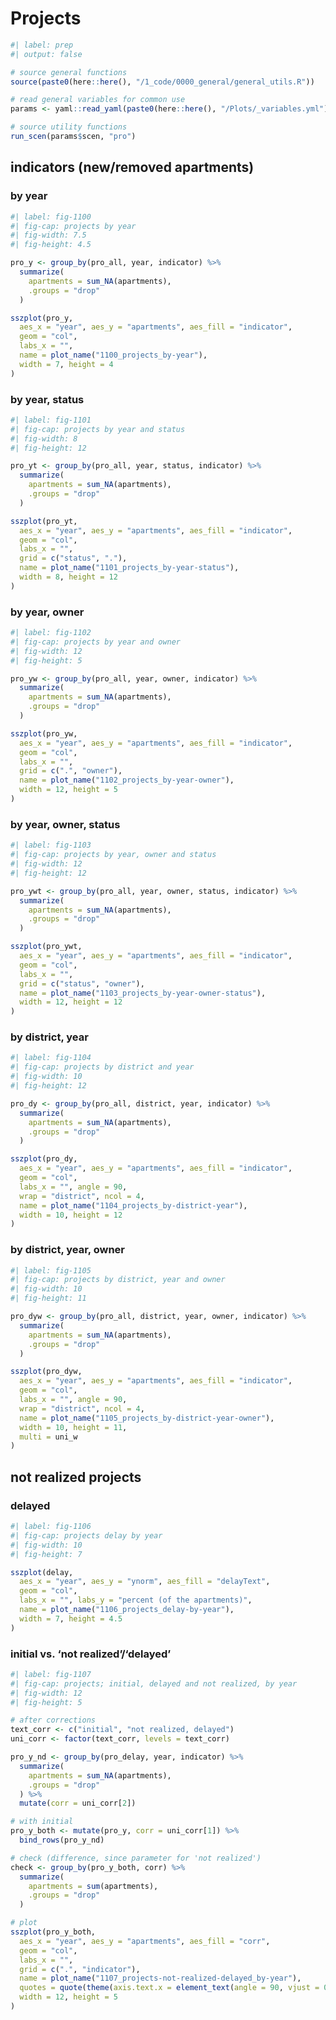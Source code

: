 
# Projects

```r
#| label: prep
#| output: false

# source general functions
source(paste0(here::here(), "/1_code/0000_general/general_utils.R"))

# read general variables for common use
params <- yaml::read_yaml(paste0(here::here(), "/Plots/_variables.yml"))

# source utility functions
run_scen(params$scen, "pro")

```

## indicators (new/removed apartments)

### by year

```r
#| label: fig-1100
#| fig-cap: projects by year
#| fig-width: 7.5
#| fig-height: 4.5

pro_y <- group_by(pro_all, year, indicator) %>%
  summarize(
    apartments = sum_NA(apartments),
    .groups = "drop"
  )

sszplot(pro_y,
  aes_x = "year", aes_y = "apartments", aes_fill = "indicator",
  geom = "col",
  labs_x = "",
  name = plot_name("1100_projects_by-year"),
  width = 7, height = 4
)
```

### by year, status

```r
#| label: fig-1101
#| fig-cap: projects by year and status
#| fig-width: 8
#| fig-height: 12

pro_yt <- group_by(pro_all, year, status, indicator) %>%
  summarize(
    apartments = sum_NA(apartments),
    .groups = "drop"
  )

sszplot(pro_yt,
  aes_x = "year", aes_y = "apartments", aes_fill = "indicator",
  geom = "col",
  labs_x = "",
  grid = c("status", "."),
  name = plot_name("1101_projects_by-year-status"),
  width = 8, height = 12
)
```

### by year, owner

```r
#| label: fig-1102
#| fig-cap: projects by year and owner
#| fig-width: 12
#| fig-height: 5

pro_yw <- group_by(pro_all, year, owner, indicator) %>%
  summarize(
    apartments = sum_NA(apartments),
    .groups = "drop"
  )

sszplot(pro_yw,
  aes_x = "year", aes_y = "apartments", aes_fill = "indicator",
  geom = "col",
  labs_x = "",
  grid = c(".", "owner"),
  name = plot_name("1102_projects_by-year-owner"),
  width = 12, height = 5
)
```

### by year, owner, status

```r
#| label: fig-1103
#| fig-cap: projects by year, owner and status
#| fig-width: 12
#| fig-height: 12

pro_ywt <- group_by(pro_all, year, owner, status, indicator) %>%
  summarize(
    apartments = sum_NA(apartments),
    .groups = "drop"
  )

sszplot(pro_ywt,
  aes_x = "year", aes_y = "apartments", aes_fill = "indicator",
  geom = "col",
  labs_x = "",
  grid = c("status", "owner"),
  name = plot_name("1103_projects_by-year-owner-status"),
  width = 12, height = 12
)
```

### by district, year

```r
#| label: fig-1104
#| fig-cap: projects by district and year
#| fig-width: 10
#| fig-height: 12

pro_dy <- group_by(pro_all, district, year, indicator) %>%
  summarize(
    apartments = sum_NA(apartments),
    .groups = "drop"
  )

sszplot(pro_dy,
  aes_x = "year", aes_y = "apartments", aes_fill = "indicator",
  geom = "col",
  labs_x = "", angle = 90,
  wrap = "district", ncol = 4,
  name = plot_name("1104_projects_by-district-year"),
  width = 10, height = 12
)
```

### by district, year, owner

```r
#| label: fig-1105
#| fig-cap: projects by district, year and owner
#| fig-width: 10
#| fig-height: 11

pro_dyw <- group_by(pro_all, district, year, owner, indicator) %>%
  summarize(
    apartments = sum_NA(apartments),
    .groups = "drop"
  )

sszplot(pro_dyw,
  aes_x = "year", aes_y = "apartments", aes_fill = "indicator",
  geom = "col",
  labs_x = "", angle = 90,
  wrap = "district", ncol = 4,
  name = plot_name("1105_projects_by-district-year-owner"),
  width = 10, height = 11,
  multi = uni_w
)
```

## not realized projects

### delayed

```r
#| label: fig-1106
#| fig-cap: projects delay by year
#| fig-width: 10
#| fig-height: 7

sszplot(delay,
  aes_x = "year", aes_y = "ynorm", aes_fill = "delayText",
  geom = "col",
  labs_x = "", labs_y = "percent (of the apartments)",
  name = plot_name("1106_projects_delay-by-year"),
  width = 7, height = 4.5
)
```

### initial vs. 'not realized'/'delayed'

```r
#| label: fig-1107
#| fig-cap: projects; initial, delayed and not realized, by year
#| fig-width: 12
#| fig-height: 5

# after corrections
text_corr <- c("initial", "not realized, delayed")
uni_corr <- factor(text_corr, levels = text_corr)

pro_y_nd <- group_by(pro_delay, year, indicator) %>%
  summarize(
    apartments = sum_NA(apartments),
    .groups = "drop"
  ) %>%
  mutate(corr = uni_corr[2])

# with initial
pro_y_both <- mutate(pro_y, corr = uni_corr[1]) %>%
  bind_rows(pro_y_nd)

# check (difference, since parameter for 'not realized')
check <- group_by(pro_y_both, corr) %>%
  summarize(
    apartments = sum(apartments),
    .groups = "drop"
  )

# plot
sszplot(pro_y_both,
  aes_x = "year", aes_y = "apartments", aes_fill = "corr",
  geom = "col",
  labs_x = "",
  grid = c(".", "indicator"),
  name = plot_name("1107_projects-not-realized-delayed_by-year"),
  quotes = quote(theme(axis.text.x = element_text(angle = 90, vjust = 0.5, hjust=1))),
  width = 12, height = 5
)
```
